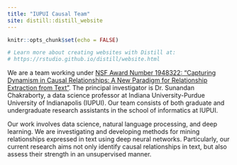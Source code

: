 ```yaml
---
title: "IUPUI Causal Team"
site: distill::distill_website
---
```


```r
knitr::opts_chunk$set(echo = FALSE)

# Learn more about creating websites with Distill at:
# https://rstudio.github.io/distill/website.html

```

We are a team working under <a href="https://www.nsf.gov/awardsearch/showAward?AWD_ID=1948322&HistoricalAwards=false">NSF Award Number 1948322: "Capturing Dynamism in Causal Relationships: A New Paradigm for Relationship Extraction from Text"</a>. The principal investigator is Dr. Sunandan Chakraborty, a data science professor at Indiana University-Purdue University of Indianapolis (IUPUI). Our team consists of both graduate and undergraduate research assistants in the school of informatics at IUPUI.

Our work involves data science, natural language processing, and deep learning. We are investigating and developing  methods for mining relationships expressed in text using deep neural networks. Particularly, our current research aims not only identify causal relationships in text, but also assess their strength in an unsupervised manner. 